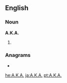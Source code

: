 {{also|aka|åka|AKA}}
==English==

===Noun===
'''A.K.A.'''

# {{alternative spelling of|AKA}}

===Anagrams===
* {{alphagram|[[aak#English|aak]]}}

[[he:A.K.A.]]
[[ja:A.K.A.]]
[[pt:A.K.A.]]